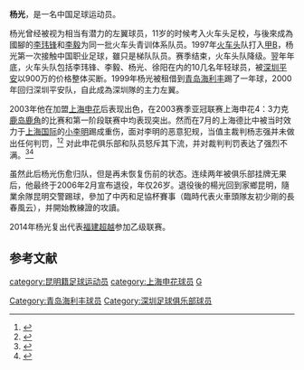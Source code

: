 {{otheruses|杨光}}
{{Football player infobox
| playername = 杨光
| image    = 
| fullname = 杨光
| englishfullname = Yang Guang
| nickname =
| dateofbirth ={{birth date and age|1980|2|11}}
| height={{height|m=1.77}}
| countryofbirth = {{CHN}}
| cityofbirth = [[云南|云南]][[昆明|昆明]]
| currentclub = [[福建超越|福建超越]]
| position = 左前卫
| youthyears = 1991－1998年
| youthclubs = [[火车头足球俱乐部|火车头]]
| years = 1999年<br/>2000－2002年<br/>2003－2005年<br/>2014－
| clubs = [[青岛海利丰|青岛海利丰]] (租借)<br/>[[深圳健力宝|深圳健力宝]]<br/>[[上海申花|上海申花]]<br/>[[福建超越|福建超越]]
| caps(goals)=<br/>65{{0}}(2)<br/>27{{0}}(0)<br/>13{{0}}(2)
| nationalyears =
| nationalteam =
| nationalcaps(goals)=
}}
'''杨光'''{{BD|1980年|2月11日|||Y}}，是一名中国足球运动员。

杨光曾经被视为相当有潜力的左翼球员，11岁的时候考入火车头足校，与後來成為國腳的[[李玮锋|李玮锋]]和[[李毅_(足球运动员)|李毅]]为同一批火车头青训体系队员。1997年[[火车头足球俱乐部|火车头]]队打入[[甲B|甲B]]，杨光第一次接触中国职业足球，雖只是梯队队员。赛季结束，火车头队降级。翌年年底，火车头队包括李玮锋、李毅、杨光、徐阳在内的10几名年轻球员，被[[深圳平安|深圳平安]]以900万的价格整体买断。1999年杨光被租借到[[青岛海利丰|青岛海利丰]]踢了一年球，2000年回归深圳平安队，自此成為深圳隊的主力左翼。

2003年他在加盟[[上海申花|上海申花]]后表现出色，在2003赛季亚冠联赛上海申花4：3力克[[鹿岛鹿角|鹿岛鹿角]]的比赛和第一阶段联赛中均表现突出。然而在7月的上海德比中被当时效力于[[陕西中新|上海国际]]的[[李明_(1975年)|小李明]]踢成重伤，面对李明的恶意犯规，当值主裁判杨志强并未做出任何判罚，<ref>{{cite web|title="德比战后遗症:杨光可能长时间缺阵联赛"|url=http://mil.eastday.com/epublish/gb/paper299/37/class029900002/hwz1199156.htm|deadurl=yes|archiveurl=https://web.archive.org/web/20150622211732/http://mil.eastday.com/epublish/gb/paper299/37/class029900002/hwz1199156.htm|archivedate=2015-06-22}}</ref><ref>{{cite web|title="德比之战留遗憾:杨光没能灿烂"|url=http://mil.eastday.com/epublish/gb/paper299/37/class029900005/hwz1199151.htm|deadurl=yes|archiveurl=https://web.archive.org/web/20030913234925/http://mil.eastday.com/epublish/gb/paper299/37/class029900005/hwz1199151.htm|archivedate=2003-09-13}}</ref>
对此申花俱乐部和队员怒斥其下流，并对裁判判罚表达了强烈不满。<ref>{{cite web|title="申花队长怒称杨光遭铲动作下流 裁判场上受围攻"|url=http://sports.sina.com.cn/j/2003-07-16/2323503812.shtml|access-date=2009-08-24|archive-date=2020-11-17|archive-url=https://web.archive.org/web/20201117092103/http://sports.sina.com.cn/j/2003-07-16/2323503812.shtml|dead-url=no}}</ref><ref>{{cite web|title="杨光养伤需两月 申花愤怒中远脚黑"|url=http://mil.eastday.com/epublish/gb/paper104/58/class010400007/hwz1200117.htm|deadurl=yes|archiveurl=https://web.archive.org/web/20150623000816/http://mil.eastday.com/epublish/gb/paper104/58/class010400007/hwz1200117.htm|archivedate=2015-06-23}}</ref>

虽然此后杨光伤愈归队，但是再未恢复伤前的状态。连续两年被俱乐部挂牌无果后，他最终于2006年2月宣布退役，年仅26岁。退役後的楊光回到家鄉昆明，隨業余隊昆明交警踢球，參加了中丙和足協杯賽事（臨時代表火車頭隊友初少剛的長春風云），并開始教練證的攻讀。

2014年杨光复出代表[[福建超越|福建超越]]参加乙级联赛。

== 参考文献 ==
{{reflist|2}}

{{2014年中乙分类名单福建超越}}
{{2015年中乙分类名单福建超越}}

{{DEFAULTSORT:YANG Guang}}
[[category:昆明籍足球运动员|category:昆明籍足球运动员]]
[[Category:青岛海利丰球员|Category:青岛海利丰球员]]
[[Category:深圳足球俱乐部球员|Category:深圳足球俱乐部球员]]
[[category:上海申花球员|category:上海申花球员]]
[[category:杨姓|G]]